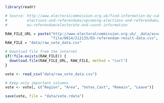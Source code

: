 ```r
library(readr)

# Source: http://www.electoralcommission.org.uk/find-information-by-subject/
#         elections-and-referendums/upcoming-elections-and-referendums/
#         eu-referendum/electorate-and-count-information

RAW_FILE_URL = paste("http://www.electoralcommission.org.uk/__data/assets/",
                     "file/0014/212135/EU-referendum-result-data.csv", sep = "")
RAW_FILE = "data/raw_vote_data.csv"

# Download file from the internet
if(!file.exists(RAW_FILE)) {
  download.file(RAW_FILE_URL, RAW_FILE, method = "curl")
}

vote <- read_csv("data/raw_vote_data.csv")

# Keep only important columns
vote <- vote[, c("Region", "Area", "Votes_Cast", "Remain", "Leave")]

save(vote, file = "data/vote.rdata")
```